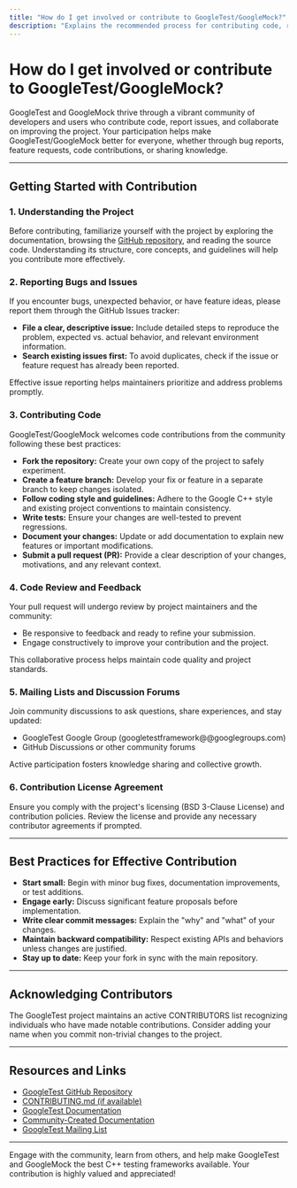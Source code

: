 ```yaml
---
title: "How do I get involved or contribute to GoogleTest/GoogleMock?"
description: "Explains the recommended process for contributing code, reporting bugs, and engaging with the project and fellow users. Inspires participation and fosters a collaborative ecosystem."
---
```


# How do I get involved or contribute to GoogleTest/GoogleMock?

GoogleTest and GoogleMock thrive through a vibrant community of developers and users who contribute code, report issues, and collaborate on improving the project. Your participation helps make GoogleTest/GoogleMock better for everyone, whether through bug reports, feature requests, code contributions, or sharing knowledge.

---

## Getting Started with Contribution

### 1. Understanding the Project
Before contributing, familiarize yourself with the project by exploring the documentation, browsing the [GitHub repository](https://github.com/google/googletest), and reading the source code. Understanding its structure, core concepts, and guidelines will help you contribute more effectively.

### 2. Reporting Bugs and Issues
If you encounter bugs, unexpected behavior, or have feature ideas, please report them through the GitHub Issues tracker:

- **File a clear, descriptive issue:** Include detailed steps to reproduce the problem, expected vs. actual behavior, and relevant environment information.
- **Search existing issues first:** To avoid duplicates, check if the issue or feature request has already been reported.

Effective issue reporting helps maintainers prioritize and address problems promptly.

### 3. Contributing Code
GoogleTest/GoogleMock welcomes code contributions from the community following these best practices:

- **Fork the repository:** Create your own copy of the project to safely experiment.
- **Create a feature branch:** Develop your fix or feature in a separate branch to keep changes isolated.
- **Follow coding style and guidelines:** Adhere to the Google C++ style and existing project conventions to maintain consistency.
- **Write tests:** Ensure your changes are well-tested to prevent regressions.
- **Document your changes:** Update or add documentation to explain new features or important modifications.
- **Submit a pull request (PR):** Provide a clear description of your changes, motivations, and any relevant context.

### 4. Code Review and Feedback
Your pull request will undergo review by project maintainers and the community:

- Be responsive to feedback and ready to refine your submission.
- Engage constructively to improve your contribution and the project.

This collaborative process helps maintain code quality and project standards.

### 5. Mailing Lists and Discussion Forums
Join community discussions to ask questions, share experiences, and stay updated:

- GoogleTest Google Group (googletestframework@@googlegroups.com)
- GitHub Discussions or other community forums

Active participation fosters knowledge sharing and collective growth.

### 6. Contribution License Agreement
Ensure you comply with the project's licensing (BSD 3-Clause License) and contribution policies. Review the license and provide any necessary contributor agreements if prompted.

---

## Best Practices for Effective Contribution

- **Start small:** Begin with minor bug fixes, documentation improvements, or test additions.
- **Engage early:** Discuss significant feature proposals before implementation.
- **Write clear commit messages:** Explain the "why" and "what" of your changes.
- **Maintain backward compatibility:** Respect existing APIs and behaviors unless changes are justified.
- **Stay up to date:** Keep your fork in sync with the main repository.

---

## Acknowledging Contributors
The GoogleTest project maintains an active CONTRIBUTORS list recognizing individuals who have made notable contributions. Consider adding your name when you commit non-trivial changes to the project.

---

## Resources and Links
- [GoogleTest GitHub Repository](https://github.com/google/googletest)
- [CONTRIBUTING.md (if available)](https://github.com/google/googletest/blob/main/CONTRIBUTING.md)
- [GoogleTest Documentation](https://github.com/google/googletest/tree/main/docs)
- [Community-Created Documentation](https://github.com/google/googletest/blob/main/docs/community_created_documentation.md)
- [GoogleTest Mailing List](mailto:googletestframework@@googlegroups.com)

---

Engage with the community, learn from others, and help make GoogleTest and GoogleMock the best C++ testing frameworks available. Your contribution is highly valued and appreciated!